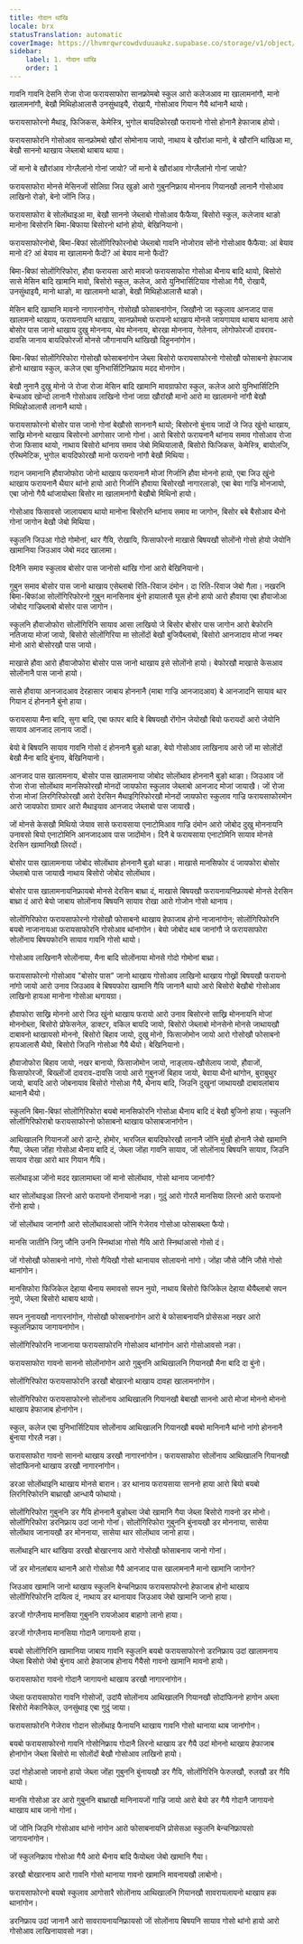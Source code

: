 ```yaml
---
title: गोदान थांखि
locale: brx
statusTranslation: automatic
coverImage: https://lhvmrqwrcowdvduuaukz.supabase.co/storage/v1/object/public/strapi-uploads/small_cover-educacion-fundamental.webp-2d51a7828a2b1309555be27f7e2a61a0.webp
sidebar:
    label: 1. गोदान थांखि
    order: 1
---
```

गावनि गावनि देसनि रोजा रोजा फरायसाफोरा सानफ्रोमबो स्कुल आरो कलेजआव मा खालामनांगौ, मानो खालामनांगौ, बेखौ मिथिहोआलासै उनसुंथाइयै, रोखायै, गोसोआव गियान गैयै थांनानै थायो।

फरायसाफोरनो मैथाइ, फिजिकस, केमेस्त्रि, भुगोल बायदिफोरखौ फरायनो गोसो होनानै हेफाजाब होयो।

फरायसाफोरनि गोसोआव सानफ्रोमबो खौरां सोमोनाय जायो, नाथाय बे खौरांआ मानो, बे खौरांनि थांखिआ मा, बेखौ साननो थाखाय जेब्लाबो थाबाय थाया।

जों मानो बे खौरांआव गोग्लैलांनो गोनां जायो? जों मानो बे खौरांआव गोग्लैलांनो गोनां जायो?

फरायसाफोरा मोनसे मेसिनजों सोलिग्रा जिउ खुङो आरो गुबुननिफ्राय मोननाय गियानखौ लानानै गोसोआव लाखिनो रोङो, बेनो जोंनि जिउ।

फरायसाफोरा बे सोलोंथाइआ मा, बेखौ साननो जेब्लाबो गोसोआव फैफैया, बिसोरो स्कुल, कलेजाव थाङो मानोना बिसोरनि बिमा-बिफाया बिसोरनो थांनो होयो, बेखिनियानो।

फरायसाफोरनोबो, बिमा-बिफां सोलोंगिरिफोरनोबो जेब्लाबो गावनि नोजोराव सोंनो गोसोआव फैफैया: आं बेयाव मानो दं? आं बेयाव मा खालामनो फैदों? आं बेयाव मानो फैदों?

बिमा-बिफां सोलोंगिरिफोरा, हौवा फरायसा आरो मावजो फरायसाफोरा गोसोआ थैनाय बादि थायो, बिसोरो सासे मेसिन बादि खामानि मावो, बिसोरो स्कुल, कलेज, आरो युनिभार्सिटियाव गोसोआ गैयै, रोखायै, उनसुंथाइयै, मानो थाङो, मा खालामनो थाङो, बेखौ मिथिहोआलासै थाङो।

मेसिन बादि खामानि मावनो नागारनांगोन, गोसोखौ फोसाबनांगोन, जिखौनो जा स्कुलाव आनजाद पास खालामनो थाखाय, फरायनायनि थाखाय, सानफ्रोमबो फरायनो थाखाय मोनसे जायगायाव थाबाय थानाय आरो बोसोर पास जानो थाखाय दुखु मोननाय, थेव मोननाय, बोरखा मोननाय, गेलेनाय, लोगोफोरजों दावराव-दावसि जानाय बायदिफोरजों मोनसे जौगानायनि थांखिखौ दिहुननांगोन।

बिमा-बिफां सोलोंगिरिफोरा गोसोखौ फोसाबनांगोन जेब्ला बिसोरो फरायसाफोरनो गोसोखौ फोसाबनो हेफाजाब होनो थाखाय स्कुल, कलेज एबा युनिभार्सिटिनिफ्राय मदद मोनगोन।

बेखौ नुनानै दुखु मोनो जे रोजा रोजा मेसिन बादि खामानि मावग्राफोरा स्कुल, कलेज आरो युनिभार्सिटिनि बेन्चआव खोन्दो लानानै गोसोआव लाखिनो गोनां जाग्रा खौरांखौ मानो आरो मा खालामनो नांगौ बेखौ मिथिहोआलासै लानानै थायो।

फरायसाफोरनो बोसोर पास जानो गोनां बेखौसो साननानै थायो; बिसोरनो बुंनाय जादों जे जिउ खुंनो थाखाय, साख्रि मोननो थाखाय बिसोरनो आगोसार जानो गोनां। आरो बिसोरो फरायनानै थांनाय समाव गोसोआव रोजा रोजा फिसाव थायो, नाथाय बिसोरो थांनाय समाव जेबो मिथियालासै, बिसोरो फिजिकस, केमेस्त्रि, बायोलजि, एरिथमेटिक, भुगोल बायदिफोरखौ मानो फरायनो नांगौ बेखौ मिथिया।

गदान जमानानि हौवाजोफोरा जोनो थाखाय फरायनानै मोजां गिर्जानि हौवा मोननो हायो, एबा जिउ खुंनो थाखाय फरायनानै थैयार थांनो हायो आरो गिर्जानि हौवाया बिसोरखौ नागारलाङो, एबा बेवा गाज्रि मोनजायो, एबा जोनो गैयै थांजायोब्ला बिसोर मा खालामनांगौ बेखौबो मिथिनो हायो।

गोसोआव फिसावसो जालायबाय थायो मानोना बिसोरनि थांनाय समाव मा जागोन, बिसोर बबे बैसोआव थैनो गोनां जागोन बेखौ जेबो मिथिया।

स्कुलनि जिउआ गोदो गोमोनां, थार गैयि, रोखायि, फिसाफोरनो माखासे बिषयखौ सोलोंनो गोसो होयो जेयोनि खामानिया जिउआव जेबो मदद खालामा।

दिनैनि समाव स्कुलाव बोसोर पास जानोसो थांखि गोनां आरो बेखिनियानो।

गुबुन समाव बोसोर पास जानो थाखाय एसेब्लाबो रिति-रिवाज दंमोन। दा रिति-रिवाज जेबो गैला। नखरनि बिमा-बिफांआ सोलोंगिरिफोरनो गुबुन मानसिनाव बुंनो हायालासै घूस होनो हायो आरो हौवाया एबा हौवाजोआ जोबोद गाज्रिब्लाबो बोसोर पास जागोन।

स्कुलनि हौवाजोफोरा सोलोंगिरिनि सायाव आसा लाखियो जे बिसोर बोसोर पास जागोन आरो बेफोरनि नतिजाया मोजां जायो, बिसोरो सोलोंगिरिया मा सोलोंदों बेखौ बुजियैब्लाबो, बिसोरो आनजादाव मोजां नम्बर मोनो आरो बोसोरखौ पास जायो।

माखासे हौवा आरो हौवाजोफोरा बोसोर पास जानो थाखाय इसे सोलोंनो हायो। बेफोरखौ माखासे केसआव सोलोंनानै पास जानो हायो।

सासे हौवाया आनजादआव देरहासार जाबाय होननानै (माबा गाज्रि आनजादआव) बे आनजादनि सायाव थार गियान दं होननानै बुंनो हाया।

फरायसाया मैना बादि, सुगा बादि, एबा फापर बादि बे बिषयखौ रोंगोन जेयोखौ बियो फरायदों आरो जेयोनि सायाव आनजाद लानाय जादों।

बेयो बे बिषयनि सायाव गावनि गोसो दं होननानै बुङो थाङा, बेयो गोसोआव लाखिनाय आरो जों मा सोलोंदों बेखौ मैना बादि बुंनाय, बेखिनियानो।

आनजाद पास खालामनाय, बोसोर पास खालामनाया जोबोद सोलोंथाव होननानै बुङो थाङा। जिउआव जों रोजा रोजा सोलोंथाव मानसिफोरखौ मोनदों जायफोरा स्कुलाव जेब्लाबो आनजाद मोजां जायाखै। जों रोजा रोजा मोजां लिरगिरिफोरखौ आरो देरसिन मैथाइगिरिफोरखौ मोनदों जायफोरा स्कुलाव गाज्रि फरायसाफोरमोन आरो जायफोरा ग्रामार आरो मैथाइयाव आनजाद जेब्लाबो पास जायाखै।

जों मोनसे केसखौ मिथियो जेयाव सासे फरायसाया एनाटोमिआव गाज्रि दंमोन आरो जोबोद दुखु मोननायनि उनावसो बियो एनाटोमिनि आनजादआव पास जादोंमोन। दिनै बे फरायसाया एनाटोमिनि सायाव मोनसे देरसिन खामानिखौ लिरदों।

बोसोर पास खालामनाया जोबोद सोलोंथाव होननानै बुङो थाङा। माखासे मानसिफोर दं जायफोरा बोसोर जेब्लाबो पास जायाखै नाथाय बिसोरो जोबोद सोलोंथाव।

बोसोर पास खालामनायनिफ्रायबो मोनसे देरसिन बाथ्रा दं, माखासे बिषयखौ फरायनायनिफ्रायबो मोनसे देरसिन बाथ्रा दं आरो बेयो जाबाय सोलोंनाय बिषयनि सायाव रोखा आरो गोजोन गोसो थानाय।

सोलोंगिरिफोरा फरायसाफोरनो गोसोखौ फोसाबनो थाखाय हेफाजाब होनो नाजानांगोन; सोलोंगिरिफोरनि बयबो नाजानायआ फरायसाफोरनि गोसोआव थांनांगोन। बेयो जोबोद थाब जानांगौ जे फरायसाफोरा सोलोंनाय बिषयफोरनि सायाव गावनि गोसो थायो।

गोसोआव लाखिनानै सोलोंनाया, मैना बादि सोलोंनाया मोनसे गोदो गोमोनां बाथ्रा।

फरायसाफोरनो गोसोआव "बोसोर पास" जानो थाखाय गोसोआव लाखिनो थाखाय गोख्रों बिषयखौ फरायनो नांगो जायो आरो उनाव जिउआव बे बिषयफोरा खामानि गैयि जानानै थायो आरो बिसोरो बेखौबो गोसोआव लाखिनो हायआ मानोना गोसोआ थगायग्रा।

हौवाफोरा साख्रि मोननो आरो जिउ खुंनो थाखाय फरायो आरो उनाव बिसोरनो साख्रि मोननायनि मोजां मोननोब्ला, बिसोरो प्रोफेसनेल, डाक्टर, वकिल बायदि जायो, बिसोरो जेब्लाबो मोनसेनो मोनसे जाथायखौ दाबावनो थाखायसो मोननो, बिसोरो बिहाव जायो, दुखु मोनो, फिसाजोमोन जायो आरो गोसोखौ फोसाबनो हायआलासै थैयो, बिसोरो जिउनि गोसोआ गैयै थैयो। बेखिनियानो।

हौवाजोफोरा बिहाव जायो, नखर बानायो, फिसाजोमोन जायो, नाङ्लाय-खौसेलाय जायो, हौवाजों, फिसाफोरजों, बिख्लोंजों दावराव-दावसि जायो आरो गुबुनजों बिहाव जायो, बेवाया थैनो थांगोन, बुराबुथुर जायो, बायदि आरो जोबनायाव बिसोरो गोसोआ गैयै, थैनाय बादि, जिउनि दुखुनां जाथायखौ दाबावलांबाय थानानै थैयो।

स्कुलनि बिमा-बिफां सोलोंगिरिफोरा बयबो मानसिफोरनि गोसोआ थैनाय बादि दं बेखौ बुजिनो हाया। स्कुलनि सोलोंगिरिफोराबो फरायसाफोरनो फोसाबनो थाखाय फोसाबजानांगोन।

आथिखालनि गियानजों आरो डान्टे, होमोर, भारजिल बायदिफोरखौ लानानै जोंनि मुंखौ होनानै जेबो खामानि गैया, जेब्ला जोंहा गोसोआ थैनाय बादि दं, जेब्ला जोंहा गावनि सायाव, जों सोलोंनाय बिषयनि सायाव, जिउनि सायाव रोखा आरो थार गियान गैयि।

सलोंथाइआ जोंनो मदद खालामाब्ला जों मानो सोलोंथाव, गोसो थानाय जानांगौ?

थार सोलोंथाइआ लिरनो आरो फरायनो रोंनायानो नङा। गुदुं आरो गोरलै मानसिया लिरनो आरो फरायनो रोंनो हायो।

जों सोलोंथाव जानांगौ आरो सोलोंथावआसो जोंनि गेजेराव गोसोआ फोसाबब्ला फैयो।

मानसि जातीनि जिगु जौनि उननि स्निथांआ गोसो गैयि आरो स्निथांआसो गोसो दं।

जों गोसोखौ फोसाबनो नांगो, गोसो गैयिखौ गोसो थानायाव सोलायनो नांगो। जोंहा जौसे जौनि जौसे गोसो थानांगोन।

मानसिफोरा फिजिकेल देहाया थैनाय समावसो सपन नुयो, नाथाय बिसोरो फिजिकेल देहाया थैयैब्लाबो सपन नुयो, जेब्ला बिसोरो थाबाय थायो।

सपन नुनायखौ नागारनांगोन, गोसोखौ फोसाबनांगोन आरो बे फोसाबनायनि प्रोसेसआ नखर आरो स्कुलनिफ्राय जागायनांगोन।

सोलोंगिरिफोरनि नाजानाया फरायसाफोरनि गोसोआव थांनांगोन आरो गोसोआवसो नङा।

फरायसाफोरा गावनो साननो सोलोंनांगोन आरो गुबुननि आथिखालनि गियानखौ मैना बादि दा बुंनो।

सोलोंगिरिफोरा फरायसाफोरनि डरखौ बोखारनो थाखाय दावहा खालामनांगोन।

सोलोंगिरिफोरा फरायसाफोरनो सोलोंनाय आथिखालनि गियानखौ बेबाखौ साननो आरो मोजां मोननो मोननो थाखाय हेफाजाब होनांगोन।

स्कुल, कलेज एबा युनिभार्सिटियाव सोलोंनाय आथिखालनि गियानखौ बयबो मानिनानै थांनो नांगो होननानै बुंनाया गोरलै नङा।

फरायसाफोरा गावनो साननो थाखाय डरखौ नागारनांगोन। फरायसाफोरा सोलोंनाय आथिखालनि गियानखौ सोदांफिननो थाखाय डरखौ नागारनांगोन।

डरआ सोलोंथाइनि थाखाय मोनसे बारान। डर थानाय फरायसाया साननो हाया आरो बियो बयबो लिरगिरिफोरनि बाथ्राखौ आन्धायै फोथायो।

सोलोंगिरिफोरा गुबुननि डर गैयि होननानै बुङोब्ला जेबो खामानि गैया जेब्ला बिसोरो गावनो डर मोनो। सोलोंगिरिफोरा डरनिफ्राय उदां जानो गोनां। सोलोंगिरिफोरा गुबुननि बुंनायखौ डर मोननाया, सासेया सोलोंथाव जानायखौ डर मोननाया, सासेया थार सोलोंथाव जानो हाया।

सलोंथाइनि थार थांखिया डरखौ बोखारनाय आरो गोसोखौ फोसाबनाय जानो गोनां।

जों डर मोनलांबाय थानानै आरो गोसोआ गैयै आनजाद पास खालामनानै मानो खामानि जागोन?

जिउआव खामानि जानो थाखाय स्कुलनि बेन्चनिफ्राय फरायसाफोरनो हेफाजाब होनो थाखाय सोलोंगिरिफोरनि दायित्व दं, नाथाय डर थानायाव जिउआव जेबो खामानि जानो हाया।

डरजों गोग्लैनाय मानसिया गुबुननि रायजोआव बाहागो लानो हाया।

डरजों गोग्लैनाय मानसिया गोदानै जागायनो हाया।

बयबो सोलोंगिरिनि खामानिया जाबाय गावनि स्कुलनि बयबो फरायसाफोरनो डरनिफ्राय उदां खालामनाय जेब्ला बिसोरो जेबो बुंनाय आरो हेफाजाब होनाय गैयैसो गावनो खामानि मावनो हायो।

फरायसाफोरा गावनो गोदानै जागायनो थाखाय डरखौ नागारनांगोन।

जेब्ला फरायसाफोरा गावनि गोसोजों, उदांयै सोलोंनाय आथिखालनि गियानखौ सोदांफिननो हागोन अब्ला बिसोरो मेकानिकेल, उनसुंथाइ एबा गुदुं जाया।

फरायसाफोरनि गेजेराव गोदान सोलोंथाइ फैनायनि थाखाय गावनि गोसो थानाया थाब जानांगोन।

बयबो फरायसाफोरनो गावनि गोसोनिफ्राय गोदानै लिरनो थाखाय डर गैयै उदां मोननो थाखाय हेफाजाब होनांगोन जेब्ला बिसोरो मा सोलोंदों बेखौ गोसोआव लाखिनो हायो।

उदां गोहोआसो जावनो हायो जेब्ला जोंहा गुबुननि बुंनायखौ डर गैयि, सोलोंगिरिनि फेरुलखौ, रुलखौ डर गैयि थायो।

मानसि गोसोआ डर आरो गुबुननि बाथ्राखौ मानिनायजों गाज्रि जायो आरो बेयो डर गैयै गोदानै जागायनो थाखाय थाब जानो गोनां।

जों जोंनि जिउनि गोसोआव थांनो नांगोन आरो फोसाबनायनि प्रोसेसआ स्कुलनि बेन्चनिफ्रायसो जागायनांगोन।

जों स्कुलनिफ्राय गोसोआ गैयै आरो थैनाय बादि फैयोब्ला जेबो खामानि गैया।

डरखौ बोखारनाय आरो गावनि गोसो थानाया गावनो खामानि मावनायखौ लाबोनो।

फरायसाफोरनो बयबो स्कुलाव आगोसारै सोलोंनाय आथिखालनि गियानखौ सावरायलायनो थाखाय हक थानांगोन।

डरनिफ्राय उदां जानानै आरो सावरायनायनिफ्रायसो जों सोलोंनाय बिषयनि सायाव गोसो थांनो हायो आरो गोसोआव लाखिनायावसो नङा।

